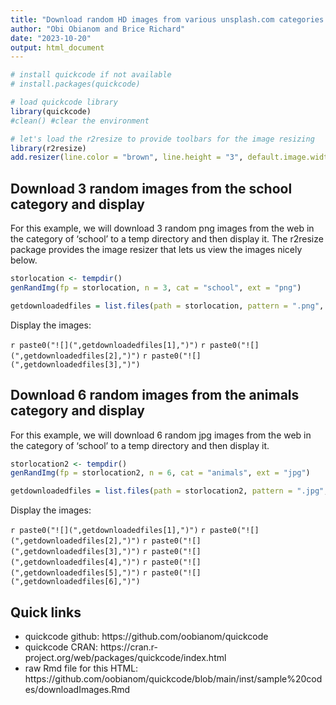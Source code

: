 ```yaml
---
title: "Download random HD images from various unsplash.com categories in R using the Quickcode package"
author: "Obi Obianom and Brice Richard"
date: "2023-10-20"
output: html_document
---
```


```r
# install quickcode if not available
# install.packages(quickcode)

# load quickcode library
library(quickcode)
#clean() #clear the environment

# let's load the r2resize to provide toolbars for the image resizing
library(r2resize)
add.resizer(line.color = "brown", line.height = "3", default.image.width = "30%")

```

## Download 3 random images from the school category and display

For this example, we will download 3 random png images from the web in the category of 'school' to a temp directory and then display it. The r2resize package provides the image resizer that lets us view the images nicely below.

```r
storlocation <- tempdir()
genRandImg(fp = storlocation, n = 3, cat = "school", ext = "png")

getdownloadedfiles = list.files(path = storlocation, pattern = ".png", full.names = TRUE)
```

Display the images:

`r paste0("![](",getdownloadedfiles[1],")")`
`r paste0("![](",getdownloadedfiles[2],")")`
`r paste0("![](",getdownloadedfiles[3],")")`



## Download 6 random images from the animals category and display

For this example, we will download 6 random jpg images from the web in the category of 'school' to a temp directory and then display it. 

```r
storlocation2 <- tempdir()
genRandImg(fp = storlocation2, n = 6, cat = "animals", ext = "jpg")

getdownloadedfiles = list.files(path = storlocation2, pattern = ".jpg", full.names = TRUE)

```

Display the images:

`r paste0("![](",getdownloadedfiles[1],")")`
`r paste0("![](",getdownloadedfiles[2],")")`
`r paste0("![](",getdownloadedfiles[3],")")`
`r paste0("![](",getdownloadedfiles[4],")")`
`r paste0("![](",getdownloadedfiles[5],")")`
`r paste0("![](",getdownloadedfiles[6],")")`

## Quick links

 - quickcode github: https://github.com/oobianom/quickcode
 - quickcode CRAN: https://cran.r-project.org/web/packages/quickcode/index.html
 - raw Rmd file for this HTML: https://github.com/oobianom/quickcode/blob/main/inst/sample%20codes/downloadImages.Rmd

